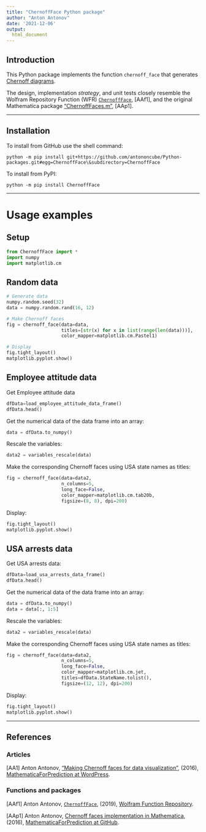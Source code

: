 ```yaml
---
title: "ChernoffFace Python package"
author: "Anton Antonov"
date: '2021-12-06'
output:
  html_document
---
```


## Introduction

This Python package implements the function `chernoff_face` that generates 
[Chernoff diagrams](https://en.wikipedia.org/wiki/Chernoff_face).

The design, implementation *strategy*, and unit tests closely resemble the Wolfram Repository Function (WFR)
[`ChernoffFace`](https://resources.wolframcloud.com/FunctionRepository/resources/ChernoffFace),
[AAf1], and the original Mathematica package
["ChernoffFaces.m"](https://github.com/antononcube/MathematicaForPrediction/blob/master/ChernoffFaces.m),
[AAp1].


------

## Installation

To install from GitHub use the shell command:

```shell
python -m pip install git+https://github.com/antononcube/Python-packages.git#egg=ChernoffFace\&subdirectory=ChernoffFace
```

To install from PyPI:

```shell
python -m pip install ChernoffFace
```

------

# Usage examples

## Setup

```python
from ChernoffFace import *
import numpy
import matplotlib.cm
```

## Random data

```python
# Generate data
numpy.random.seed(32)
data = numpy.random.rand(16, 12)

# Make Chernoff faces
fig = chernoff_face(data=data, 
                    titles=[str(x) for x in list(range(len(data)))], 
                    color_mapper=matplotlib.cm.Pastel1)

# Display
fig.tight_layout()
matplotlib.pyplot.show()
```


## Employee attitude data

Get Employee attitude data

```python
dfData=load_employee_attitude_data_frame()
dfData.head()
```
Get the numerical data of the data frame into an array:

```python
data = dfData.to_numpy()
```

Rescale the variables:

```python
data2 = variables_rescale(data)
```

Make the corresponding Chernoff faces using USA state names as titles:

```python
fig = chernoff_face(data=data2,
                    n_columns=5,
                    long_face=False,
                    color_mapper=matplotlib.cm.tab20b,
                    figsize=(8, 8), dpi=200)
```

Display:

```python
fig.tight_layout()
matplotlib.pyplot.show()
```

## USA arrests data

Get USA arrests data:

```python
dfData=load_usa_arrests_data_frame()
dfData.head()
```
Get the numerical data of the data frame into an array:

```python
data = dfData.to_numpy()
data = data[:, 1:5]
```

Rescale the variables:

```python
data2 = variables_rescale(data)
```

Make the corresponding Chernoff faces using USA state names as titles:
 
```python
fig = chernoff_face(data=data2,
                    n_columns=5,
                    long_face=False,
                    color_mapper=matplotlib.cm.jet,
                    titles=dfData.StateName.tolist(),
                    figsize=(12, 12), dpi=200)
```

Display:

```python
fig.tight_layout()
matplotlib.pyplot.show()
```

------

## References

### Articles

[AA1] Anton Antonov,
["Making Chernoff faces for data visualization"](https://mathematicaforprediction.wordpress.com/2016/06/03/making-chernoff-faces-for-data-visualization),
(2016),
[MathematicaForPrediction at WordPress](https://mathematicaforprediction.wordpress.com).

### Functions and packages

[AAf1] Anton Antonov,
[`ChernoffFace`](https://resources.wolframcloud.com/FunctionRepository/resources/ChernoffFace),
(2019),
[Wolfram Function Repository](https://resources.wolframcloud.com/FunctionRepository).

[AAp1] Anton Antonov,
[Chernoff faces implementation in Mathematica](https://github.com/antononcube/MathematicaForPrediction/blob/master/ChernoffFaces.m),
(2016),
[MathematicaForPrediction at GitHub](https://github.com/antononcube/MathematicaForPrediction).